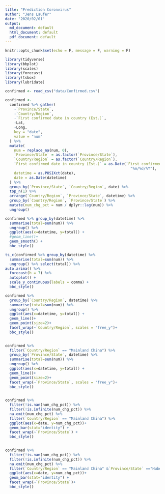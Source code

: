 ```yaml
---
title: "Prediction Coronvirus"
author: "Jens Laufer"
date: "2020/02/01"
output:
  md_document: default
  html_document: default
  pdf_document: default
---
```


```r
knitr::opts_chunk$set(echo = F, message = F, warning = F)
```

```r
library(tidyverse)
library(bbplot)
library(scales)
library(forecast)
library(tsbox)
library(lubridate)
```


```r
confirmed <- read_csv("data/Confirmed.csv") 
```






```r
confirmed <-
  confirmed %>% gather(
    -`Province/State`,
    -`Country/Region`,
    -`First confirmed date in country (Est.)`,
    -Lat,
    -Long,
    key = "date",
    value = "num"
  ) %>%
  mutate(
    num = replace_na(num, 0),
    `Province/State` = as.factor(`Province/State`),
    `Country/Region` = as.factor(`Country/Region`),
    `First confirmed date in country (Est.)` = as.Date(`First confirmed date in country (Est.)`, format =
                                                         "%m/%d/%Y"),
    datetime = as.POSIXct(date),
    date = as.Date(datetime)
  ) %>%
  group_by(`Province/State`, `Country/Region`, date) %>%
  top_n(1) %>%
  arrange(`Country/Region`, `Province/State`, datetime) %>%
  group_by(`Country/Region`, `Province/State`) %>%
  mutate(num_chg_pct = num / dplyr::lag(num)) %>%
  ungroup()
```



```r
confirmed %>% group_by(datetime) %>% 
  summarise(total=sum(num)) %>% 
  ungroup() %>% 
  ggplot(aes(x=datetime, y=total)) +
  #geom_line()+
  geom_smooth() +
  bbc_style()
```


```r
ts_c(confirmed %>% group_by(datetime) %>% 
  summarise(total=sum(num)) %>% 
  ungroup() %>% select(total)) %>% 
auto.arima() %>%
  forecast(h = 7) %>% 
  autoplot() +
  scale_y_continuous(labels = comma) +
  bbc_style()
```

```r
confirmed %>% 
  group_by(`Country/Region`, datetime) %>%
  summarise(total=sum(num)) %>% 
  ungroup() %>% 
  ggplot(aes(x=datetime, y=total)) +
  geom_line()+
  geom_point(size=2)+
  facet_wrap(~`Country/Region`, scales = "free_y")+
  bbc_style()
  
```
```r

confirmed %>% 
  filter(`Country/Region` == "Mainland China") %>% 
  group_by(`Province/State`, datetime) %>%
  summarise(total=sum(num)) %>% 
  ungroup() %>% 
  ggplot(aes(x=datetime, y=total)) +
  geom_line()+
  geom_point(size=2)+
  facet_wrap(~`Province/State`, scales = "free_y")+
  bbc_style()
  
```




```r
confirmed %>% 
  filter(!is.nan(num_chg_pct)) %>% 
  filter(!is.infinite(num_chg_pct)) %>% 
  na.omit(num_chg_pct) %>% 
  filter(`Country/Region` == "Mainland China") %>% 
  ggplot(aes(x=date, y=num_chg_pct))+
  geom_bar(stat="identity") +
  facet_wrap(~`Province/State`) +
  bbc_style()
  
```
```r
confirmed %>% 
  filter(!is.nan(num_chg_pct)) %>% 
  filter(!is.infinite(num_chg_pct)) %>% 
  na.omit(num_chg_pct) %>% 
  filter(`Country/Region` == "Mainland China" &`Province/State` =="Hubei") %>% 
  ggplot(aes(x=date, y=num_chg_pct))+
  geom_bar(stat="identity") +
  facet_wrap(~`Province/State`)+
  bbc_style()
```


